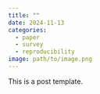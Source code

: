 ```yaml
---
title: ""
date: 2024-11-13
categories:
  - paper
  - survey
  - reproducibility
image: path/to/image.png
---
```


This is a post template.